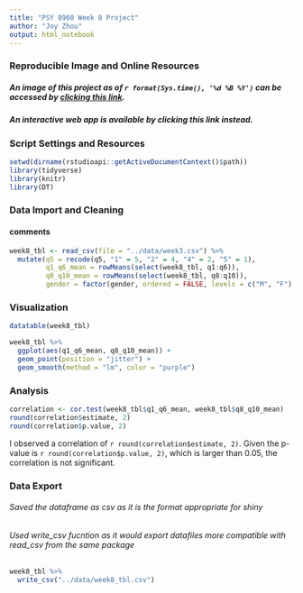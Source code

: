 ```yaml
---
title: "PSY 8960 Week 8 Project"
author: "Joy Zhou"
output: html_notebook
---
```


### **Reproducible Image and Online Resources**
##### An image of this project as of *`r format(Sys.time(), '%d %B %Y')`* can be accessed by [clicking this link](https://hub.gke2.mybinder.org/user/joyzhou95-psy8960-week8-sec4ejg4/rstudio/).
##### An interactive web app is available by clicking this link instead.

### **Script Settings and Resources**
```r
setwd(dirname(rstudioapi::getActiveDocumentContext()$path))
library(tidyverse)
library(knitr)
library(DT)
```

### **Data Import and Cleaning**
#### comments
```r
week8_tbl <- read_csv(file = "../data/week3.csv") %>%
  mutate(q5 = recode(q5, "1" = 5, "2" = 4, "4" = 2, "5" = 1),
         q1_q6_mean = rowMeans(select(week8_tbl, q1:q6)),
         q8_q10_mean = rowMeans(select(week8_tbl, q8:q10)),
         gender = factor(gender, ordered = FALSE, levels = c("M", "F"),labels = c("Male", "Female")))
```

### **Visualization**
```r
datatable(week8_tbl) 

week8_tbl %>%
  ggplot(aes(q1_q6_mean, q8_q10_mean)) +
  geom_point(position = "jitter") +
  geom_smooth(method = "lm", color = "purple")
```

### **Analysis**
```r
correlation <- cor.test(week8_tbl$q1_q6_mean, week8_tbl$q8_q10_mean)
round(correlation$estimate, 2)
round(correlation$p.value, 2)
```
I observed a correlation of `r round(correlation$estimate, 2)`. Given the p-value is  `r round(correlation$p.value, 2)`, which is larger than 0.05, the correlation is not significant.

### **Data Export**
###### Saved the dataframe as csv as it is the format appropriate for shiny 
###### Used write_csv fucntion as it would export datafiles more compatible with read_csv from the same package
```r
week8_tbl %>%
  write_csv("../data/week8_tbl.csv")
```



